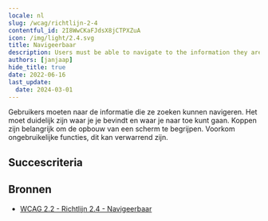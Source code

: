 ```yaml
---
locale: nl
slug: /wcag/richtlijn-2-4
contentful_id: 2I8WwCKaFJdsX8jCTPXZuA
icon: /img/light/2.4.svg
title: Navigeerbaar
description: Users must be able to navigate to the information they are looking for.
authors: [janjaap]
hide_title: true
date: 2022-06-16
last_update:
  date: 2024-03-01
---
```


<Hero
  title="Navigeerbaar"
  image="/img/light/2.4.svg"
  alt="WCAG 2.4 - Logo"
  prefix="Richtlijn 2.4"
/>

Gebruikers moeten naar de informatie die ze zoeken kunnen navigeren. Het moet duidelijk zijn waar je je bevindt en waar je naar toe kunt gaan. Koppen zijn belangrijk om de opbouw van een scherm te begrijpen. Voorkom ongebruikelijke functies, dit kan verwarrend zijn.

## Succescriteria

<LinkList title="Succescriteria" isHighlighted={true}>
  <LinkListItem
    url="/nl/richtlijnen/wcag/succescriterium-2-4-1"
    title="Succescriterium 2.4.1 - Blokken omzeilen"
    label="Blokken omzeilen"
    description="Ensure content which is shown on multiple screens can be skipped."
    image="/img/light/2.4.1.svg"
    alt="WCAG 2.4.1 - Logo"
  />
  <LinkListItem
    url="/nl/richtlijnen/wcag/succescriterium-2-4-2"
    title="Succescriterium 2.4.2 - Paginatitel"
    label="Paginatitel"
    description="Ensure each screen has a clear title."
    image="/img/light/2.4.2.svg"
    alt="WCAG 2.4.2 - Logo"
  />
  <LinkListItem
    url="/nl/richtlijnen/wcag/succescriterium-2-4-3"
    title="Succescriterium 2.4.3 - Focus volgorde"
    label="Focus volgorde"
    description="Ensure assistive technologies use a logical focus order when navigating."
    image="/img/light/2.4.3.svg"
    alt="WCAG 2.4.3 - Logo"
  />
  <LinkListItem
    url="/nl/richtlijnen/wcag/succescriterium-2-4-4"
    title="Succescriterium 2.4.4 - Linkdoel (in context)"
    label="Linkdoel (in context)"
    description="Ensure links are clear without the surrounding content."
    image="/img/light/2.4.4.svg"
    alt="WCAG 2.4.4 - Logo"
  />
  <LinkListItem
    url="/nl/richtlijnen/wcag/succescriterium-2-4-5"
    title="Succescriterium 2.4.5 - Meerdere manieren"
    label="Meerdere manieren"
    description="Ensure the screens of an app can be reached in multiple ways."
    image="/img/light/2.4.5.svg"
    alt="WCAG 2.4.5 - Logo"
  />
  <LinkListItem
    url="/nl/richtlijnen/wcag/succescriterium-2-4-6"
    title="Succescriterium 2.4.6 - Koppen en labels"
    label="Koppen en labels"
    description="Ensure to use descriptive headings and labels."
    image="/img/light/2.4.6.svg"
    alt="WCAG 2.4.6 - Logo"
  />
  <LinkListItem
    url="/nl/richtlijnen/wcag/succescriterium-2-4-7"
    title="Succescriterium 2.4.7 - Focus zichtbaar"
    label="Focus zichtbaar"
    description="Ensure that elements focused by assistive technologies are clearly indicated."
    image="/img/light/2.4.7.svg"
    alt="WCAG 2.4.7 - Logo"
  />
  <LinkListItem
    url="/nl/richtlijnen/wcag/succescriterium-2-4-8"
    title="Succescriterium 2.4.8 - Locatie"
    label="Locatie"
    description="Information about the user's location within a set of pages must be available."
    image="/img/light/2.4.8.svg"
    alt="WCAG 2.4.8 icon"
  />
  <LinkListItem
    url="/nl/richtlijnen/wcag/succescriterium-2-4-9"
    title="Succescriterium 2.4.9 - Linkdoel (alleen link)"
    label="Linkdoel (alleen link)"
    description="A mechanism must be available to allow the purpose of each link to be identified from link text alone, except where the purpose of the link would be ambiguous to users in general."
    image="/img/light/2.4.9.svg"
    alt="WCAG 2.4.9 icon"
  />
  <LinkListItem
    url="/nl/richtlijnen/wcag/succescriterium-2-4-10"
    title="Succescriterium 2.4.10 - Paragraafkoppen"
    label="Paragraafkoppen"
    description="Section headings must be used to organize the content."
    image="/img/light/2.4.10.svg"
    alt="WCAG 2.4.10 icon"
  />
</LinkList>

## Bronnen

- [WCAG 2.2 - Richtlijn 2.4 - Navigeerbaar](https://www.w3.org/Translations/WCAG22-nl/#navigeerbaar)
